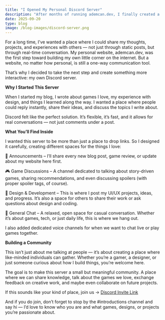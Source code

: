 ```yaml
---
title: "I Opened My Personal Discord Server"
description: "After months of running ademcan.dev, I finally created a space where we can talk, share ideas, and build a community together — welcome to my Discord server."
date: 2025-09-20
type: blog
image: /blog-images/discord-server.png
---
```


For a long time, I’ve wanted a place where I could share my thoughts, projects, and experiences with others — not just through static posts, but through real-time conversation. My personal website, ademcan.dev, was the first step toward building my own little corner on the internet. But a website, no matter how personal, is still a one-way communication tool.

That’s why I decided to take the next step and create something more interactive: my own Discord server.

**Why I Started This Server**

When I started my blog, I wrote about games I love, my experience with design, and things I learned along the way. I wanted a place where people could reply instantly, share their ideas, and discuss the topics I write about.

Discord felt like the perfect solution. It’s flexible, it’s fast, and it allows for real conversations — not just comments under a post.

**What You’ll Find Inside**

I wanted this server to be more than just a place to drop links. So I designed it carefully, creating different spaces for the things I love:

📢 Announcements – I’ll share every new blog post, game review, or update about my website here first.

🎮 Game Discussions – A channel dedicated to talking about story-driven games, sharing recommendations, and even discussing spoilers (with proper spoiler tags, of course).

🎨 Design & Development – This is where I post my UI/UX projects, ideas, and progress. It’s also a space for others to share their work or ask questions about design and coding.

💬 General Chat – A relaxed, open space for casual conversation. Whether it’s about games, tech, or just daily life, this is where we hang out.

I also added dedicated voice channels for when we want to chat live or play games together.

**Building a Community**

This isn’t just about me talking at people — it’s about creating a place where like-minded individuals can gather. Whether you’re a gamer, a designer, or just someone curious about how I build things, you’re welcome here.

The goal is to make this server a small but meaningful community. A place where we can share knowledge, talk about the games we love, exchange feedback on creative work, and maybe even collaborate on future projects.


If this sounds like your kind of place, join us → [Discord Invite Link](https://discord.com/invite/vHZVGRAm3P)

And if you do join, don’t forget to stop by the #introductions channel and say hi — I’d love to know who you are and what games, designs, or projects you’re passionate about.